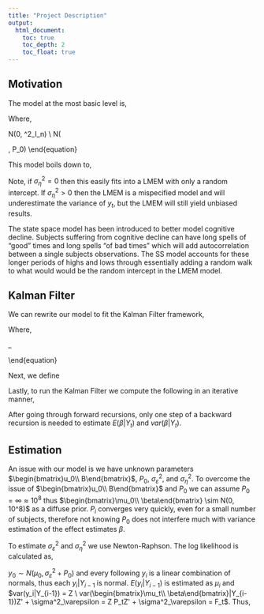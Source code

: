 ```yaml
---
title: "Project Description"
output:
  html_document:
    toc: true
    toc_depth: 2
    toc_float: true
---
```



## Motivation

The model at the most basic level is,


\begin{align}
y_{t} &= \mu_{t} + \varepsilon_{t}\\
\mu_{t} &= \mu_{t-1} + X\beta + \eta_{t}
\end{align}


Where,


\begin{equation}
y_{t} = 
\begin{bmatrix} y_{1t} \\ \vdots \\ y_{nt} \end{bmatrix}, \
\mu_{t} = 
\begin{bmatrix} \mu_{1t} \\ \vdots \\ \mu_{nt} \end{bmatrix}, \
X = 
\begin{bmatrix} x_{11} & ... & x_{1p} \\ \vdots & \ddots & \vdots \\ x_{n1} & ... & x_{np}  \end{bmatrix}, \
\beta = 
\begin{bmatrix} \beta_1 \\ \vdots \\ \beta_p \end{bmatrix} \\
\varepsilon_{t} = 
\begin{bmatrix} \varepsilon_{1t} \\ \vdots \\ \varepsilon_{nt} \end{bmatrix} \sim N(0, \sigma^2_\varepsilon I_n), 
\ \ \eta_{t} = 
\begin{bmatrix} \eta_{1t} \\ \vdots \\ \eta_{nt} \end{bmatrix} \sim N(0, \sigma^2_\eta I_n) \\
\begin{bmatrix}\mu_0\\ \beta\end{bmatrix} \sim N(\begin{bmatrix}u_0\\ B\end{bmatrix}, P_0)
\end{equation}

This model boils down to,


\begin{align}
y_{t} &= \mu_{0} + tX\beta + \sum^t_{k=1}\eta_k + \varepsilon_{t}
\end{align}


Note, if $\sigma^2_\eta = 0$ then this easily fits into a LMEM with only a random intercept. If $\sigma^2_\eta > 0$ then the LMEM is a mispecified model and will underestimate the variance of $y_t$, but the LMEM will still yield unbiased results.

The state space model has been introduced to better model cognitive decline. Subjects suffering from cognitive decline can have long spells of "good" times and long spells "of bad times" which will add autocorrelation between a single subjects observations. The SS model accounts for these longer periods of highs and lows through essentially adding a random walk to what would would be the random intercept in the LMEM model.


## Kalman Filter

We can rewrite our model to fit the Kalman Filter framework,


\begin{equation}
\begin{aligned}
y_t &= 
Z_t
\begin{bmatrix}
\mu_t\\
\beta
\end{bmatrix}
+\varepsilon_t, & \varepsilon_t \sim N(0,H_t)\\
\begin{bmatrix}
\mu_t\\
\beta
\end{bmatrix}
& = 
T_t 
\begin{bmatrix}
\mu_{t-1}\\
\beta
\end{bmatrix}
+ R_t\eta_t, & \eta_t \sim N(0,Q_t)\\
\end{aligned}
\end{equation}



Where,


\begin{equation}
Z_t = \begin{bmatrix}I_n & 0_{n\times p}\end{bmatrix}, \ H_t = \sigma^2_\varepsilon I_n\\
T_t = \begin{bmatrix}I_n & X \\ 0_{p\times n} & I_p\end{bmatrix}, 
\ R_t = I_{(n+p) \times (n+p)}, \
Q_t = \sigma^2_\eta \begin{bmatrix}I_n & 0_{n \times p}\\ 0_{p \times n} & 0_{p \times p}\end{bmatrix}
\end{equation}


Next, we define


\begin{equation}
Y_t = [Y_1, ..., Y_{t-1}]\\
a_t = E(\begin{bmatrix}\mu_t \\ \beta\end{bmatrix}|Y_{t-1})\\
P_t = var(\begin{bmatrix}\mu_t \\ \beta\end{bmatrix}|Y_{t-1})
\end{equation}


Lastly, to run the Kalman Filter we compute the following in an iterative manner,

\begin{equation}
\begin{aligned}
v_t &= y_t- Z_ta_t\\
F_t &= Z_tP_tZ_t' + H_t\\
K_t &= T_tP_tZ_t'F_t^{-1}\\
L_t &= T_t-K_tZ_t\\
a_{t+1} &= T_ta_t + K_tv_t\\
P_{t+1} & = T_tP_tL_t' + R_tQ_tR_t'
\end{aligned}
\end{equation}

After going through forward recursions, only one step of a backward recursion is needed to estimate $E(\beta|Y_t)$ and $var(\beta|Y_t)$. 

## Estimation

An issue with our model is we have unknown parameters $\begin{bmatrix}u_0\\ B\end{bmatrix}$, $P_0$, $\sigma^2_\varepsilon$, and $\sigma^2_\eta$. To overcome the issue of $\begin{bmatrix}u_0\\ B\end{bmatrix}$ and $P_0$ we can assume $P_0 = \infty \approx 10^8$ thus $\begin{bmatrix}\mu_0\\ \beta\end{bmatrix} \sim N(0, 10^8)$ as a diffuse prior. $P_i$ converges very quickly, even for a small number of subjects, therefore not knowing $P_0$ does not interfere much with variance estimation of the effect estimates $\beta$.


To estimate $\sigma^2_\varepsilon$ and $\sigma^2_\eta$ we use Newton-Raphson. The log likelihood is calculated as,


\begin{equation}
\begin{aligned}
L(\sigma^2_\varepsilon, \sigma^2_\eta|Y_t) &= P(Y_t|\sigma^2_\varepsilon, \sigma^2_\eta)\\
&= P(y_t|Y_{t-1}, \sigma^2_\varepsilon, \sigma^2_\eta)P(y_{t-1}|Y_{t-2}, \sigma^2_\varepsilon, \sigma^2_\eta)...P(y_1|\sigma^2_\varepsilon, \sigma^2_\eta)\\
l(\sigma^2_\varepsilon, \sigma^2_\eta|Y_t) & = \sum^t_{i=1} log(P(y_i|Y_{i-1},\sigma^2_\varepsilon, \sigma^2_\eta))
\end{aligned}
\end{equation}


$y_0 \sim N(\mu_0, \sigma^2_\varepsilon+P_0)$ and every following $y_i$ is a linear combination of normals, thus each $y_i|Y_{i-1}$ is normal.  $E(y_i|Y_{i-1})$ is estimated as $\mu_i$ and $var(y_i|Y_{i-1}) = Z \ var(\begin{bmatrix}\mu_t\\ \beta\end{bmatrix}|Y_{i-1})Z' + \sigma^2_\varepsilon = Z P_tZ' + \sigma^2_\varepsilon = F_t$. Thus,


\begin{equation}
\begin{aligned}
l(\sigma^2_\varepsilon, \sigma^2_\eta|Y_t) & = -\frac{np}{2}log(2\pi)-\frac{1}{2}\sum^t_{i=1}(log|F_i| + v'_iF_i^{-1}v_i)
\end{aligned}
\end{equation}





















